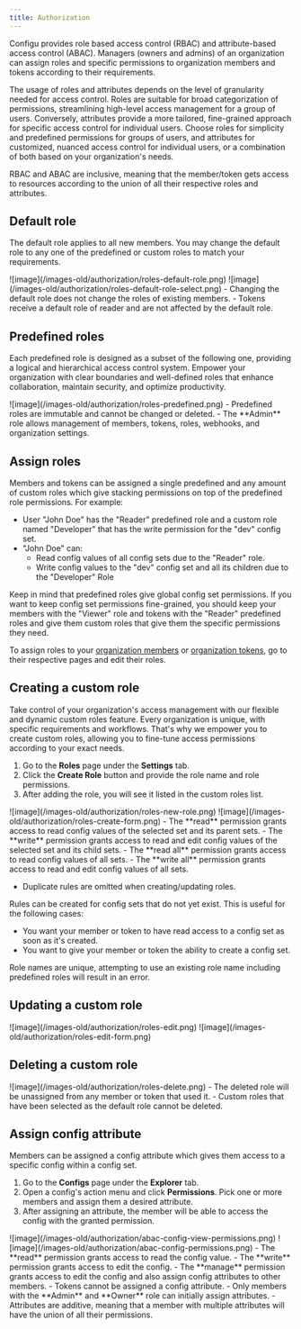 ```yaml
---
title: Authorization
---
```


Configu provides role based access control (RBAC) and attribute-based access control (ABAC). Managers (owners and admins) of an organization can assign roles and specific permissions to organization members and tokens according to their requirements.

The usage of roles and attributes depends on the level of granularity needed for access control. Roles are suitable for broad categorization of permissions, streamlining high-level access management for a group of users. Conversely, attributes provide a more tailored, fine-grained approach for specific access control for individual users. Choose roles for simplicity and predefined permissions for groups of users, and attributes for customized, nuanced access control for individual users, or a combination of both based on your organization's needs.

RBAC and ABAC are inclusive, meaning that the member/token gets access to resources according to the union of all their respective roles and attributes.

## Default role

The default role applies to all new members. You may change the default role to any one of the predefined or custom roles to match your requirements.

<Frame>![image](/images-old/authorization/roles-default-role.png)</Frame>
<Frame>![image](/images-old/authorization/roles-default-role-select.png)</Frame>

<Info>
- Changing the default role does not change the roles of existing members.
- Tokens receive a default role of reader and are not affected by the default role.
</Info>

## Predefined roles

Each predefined role is designed as a subset of the following one, providing a logical and hierarchical access control system.
Empower your organization with clear boundaries and well-defined roles that enhance collaboration, maintain security, and optimize productivity.

<Frame>![image](/images-old/authorization/roles-predefined.png)</Frame>

<Info>
- Predefined roles are immutable and cannot be changed or deleted.
- The **Admin** role allows management of members, tokens, roles, webhooks, and organization settings.
</Info>

## Assign roles

Members and tokens can be assigned a single predefined and any amount of custom roles which give stacking permissions on top of the predefined role permissions. For example:

- User "John Doe" has the "Reader" predefined role and a custom role named "Developer" that has the write permission for the "dev" config set.
- "John Doe" can:
  - Read config values of all config sets due to the "Reader" role.
  - Write config values to the "dev" config set and all its children due to the "Developer" Role

Keep in mind that predefined roles give global config set permissions. If you want to keep config set permissions fine-grained, you should keep your members with the "Viewer" role and tokens with the "Reader" predefined roles and give them custom roles that give them the specific permissions they need.

To assign roles to your [organization members](/platform/members#assign-roles-to-a-member) or [organization tokens](/platform/tokens#assign-roles-to-a-token), go to their respective pages and edit their roles.

## Creating a custom role

Take control of your organization's access management with our flexible and dynamic custom roles feature.
Every organization is unique, with specific requirements and workflows. That's why we empower you to create custom roles, allowing you to fine-tune access permissions according to your exact needs.

1. Go to the **Roles** page under the **Settings** tab.
2. Click the **Create Role** button and provide the role name and role permissions.
3. After adding the role, you will see it listed in the custom roles list.

<Frame>![image](/images-old/authorization/roles-new-role.png)</Frame>

<Frame>![image](/images-old/authorization/roles-create-form.png)</Frame>

<Info>
- The **read** permission grants access to read config values of the selected set and its parent sets.
- The **write** permission grants access to read and edit config values of the selected set and its child sets.
- The **read all** permission grants access to read config values of all sets.
- The **write all** permission grants access to read and edit config values of all sets.

- Duplicate rules are omitted when creating/updating roles.
</Info>

<Tip>
Rules can be created for config sets that do not yet exist. This is useful for the following cases:

- You want your member or token to have read access to a config set as soon as it's created.
- You want to give your member or token the ability to create a config set.
</Tip>

<Warning>
Role names are unique, attempting to use an existing role name including predefined roles will result in an error.

</Warning>

## Updating a custom role

<Frame>![image](/images-old/authorization/roles-edit.png)</Frame>

<Frame>![image](/images-old/authorization/roles-edit-form.png)</Frame>

## Deleting a custom role

<Frame>![image](/images-old/authorization/roles-delete.png)</Frame>

<Warning>
- The deleted role will be unassigned from any member or token that used it.
- Custom roles that have been selected as the default role cannot be deleted.
</Warning>

## Assign config attribute

Members can be assigned a config attribute which gives them access to a specific config within a config set.

1. Go to the **Configs** page under the **Explorer** tab.
2. Open a config's action menu and click **Permissions**. Pick one or more members and assign them a desired attribute.
3. After assigning an attribute, the member will be able to access the config with the granted permission.

<Frame>![image](/images-old/authorization/abac-config-view-permissions.png)</Frame>

<Frame>![image](/images-old/authorization/abac-config-permissions.png)</Frame>

<Info>
- The **read** permission grants access to read the config value.
- The **write** permission grants access to edit the config.
- The **manage** permission grants access to edit the config and also assign config attributes to other members.
- Tokens cannot be assigned a config attribute.
- Only members with the **Admin** and **Owner** role can initially assign attributes.
- Attributes are additive, meaning that a member with multiple attributes will have the union of all their permissions.
</Info>
